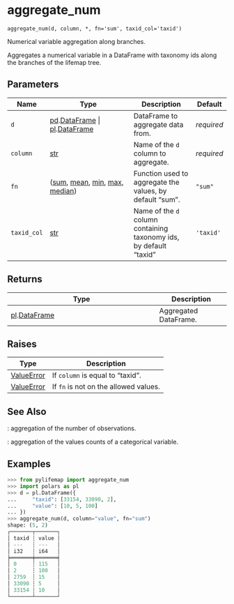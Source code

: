 # aggregate_num { #pylifemap.aggregate_num }

`aggregate_num(d, column, *, fn='sum', taxid_col='taxid')`

Numerical variable aggregation along branches.

Aggregates a numerical variable in a DataFrame with taxonomy ids along the branches
of the lifemap tree.

## Parameters

| Name        | Type                                                                                             | Description                                                        | Default    |
|-------------|--------------------------------------------------------------------------------------------------|--------------------------------------------------------------------|------------|
| `d`         | [pd](`pandas`).[DataFrame](`pandas.DataFrame`) \| [pl](`polars`).[DataFrame](`polars.DataFrame`) | DataFrame to aggregate data from.                                  | _required_ |
| `column`    | [str](`str`)                                                                                     | Name of the `d` column to aggregate.                               | _required_ |
| `fn`        | ([sum](`sum`), [mean](`mean`), [min](`min`), [max](`max`), [median](`median`))                   | Function used to aggregate the values, by default "sum".           | `"sum"`    |
| `taxid_col` | [str](`str`)                                                                                     | Name of the `d` column containing taxonomy ids, by default "taxid" | `'taxid'`  |

## Returns

| Type                                           | Description           |
|------------------------------------------------|-----------------------|
| [pl](`polars`).[DataFrame](`polars.DataFrame`) | Aggregated DataFrame. |

## Raises

| Type                       | Description                           |
|----------------------------|---------------------------------------|
| [ValueError](`ValueError`) | If `column` is equal to "taxid".      |
| [ValueError](`ValueError`) | If `fn` is not on the allowed values. |

## See Also

[](`~pylifemap.aggregate_count`) : aggregation of the number of observations.

[](`~pylifemap.aggregate_freq`) : aggregation of the values counts of a
    categorical variable.

## Examples

```python
>>> from pylifemap import aggregate_num
>>> import polars as pl
>>> d = pl.DataFrame({
...     "taxid": [33154, 33090, 2],
...     "value": [10, 5, 100]
... })
>>> aggregate_num(d, column="value", fn="sum")
shape: (5, 2)
┌───────┬───────┐
│ taxid ┆ value │
│ ---   ┆ ---   │
│ i32   ┆ i64   │
╞═══════╪═══════╡
│ 0     ┆ 115   │
│ 2     ┆ 100   │
│ 2759  ┆ 15    │
│ 33090 ┆ 5     │
│ 33154 ┆ 10    │
└───────┴───────┘
```